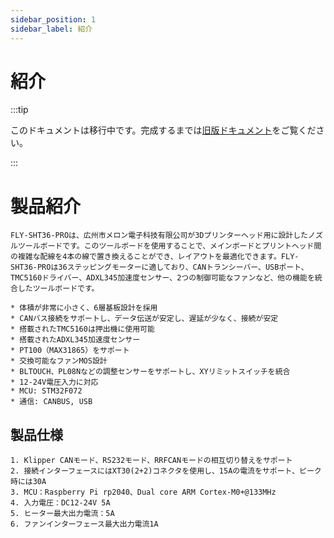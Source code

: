 ```yaml
---
sidebar_position: 1
sidebar_label: 紹介
---
```


# 紹介

:::tip

このドキュメントは移行中です。完成するまでは[旧版ドキュメント](https://mellow.klipper.cn/#/)をご覧ください。

:::

# 製品紹介

    FLY-SHT36-PROは、広州市メロン電子科技有限公司が3Dプリンターヘッド用に設計したノズルツールボードです。このツールボードを使用することで、メインボードとプリントヘッド間の複雑な配線を4本の線で置き換えることができ、レイアウトを最適化できます。FLY-SHT36-PROは36ステッピングモーターに適しており、CANトランシーバー、USBポート、TMC5160ドライバー、ADXL345加速度センサー、2つの制御可能なファンなど、他の機能を統合したツールボードです。

    * 体積が非常に小さく、6層基板設計を採用
    * CANバス接続をサポートし、データ伝送が安定し、遅延が少なく、接続が安定
    * 搭載されたTMC5160は押出機に使用可能
    * 搭載されたADXL345加速度センサー
    * PT100（MAX31865）をサポート
    * 交換可能なファンMOS設計
    * BLTOUCH、PL08Nなどの調整センサーをサポートし、XYリミットスイッチを統合
    * 12-24V電圧入力に対応
    * MCU: STM32F072
    * 通信: CANBUS, USB

## 製品仕様

    1. Klipper CANモード、RS232モード、RRFCANモードの相互切り替えをサポート
    2. 接続インターフェースにはXT30(2+2)コネクタを使用し、15Aの電流をサポート、ピーク時には30A
    3. MCU：Raspberry Pi rp2040、Dual core ARM Cortex-M0+@133MHz
    4. 入力電圧：DC12-24V 5A
    5. ヒーター最大出力電流：5A
    6. ファンインターフェース最大出力電流1A
